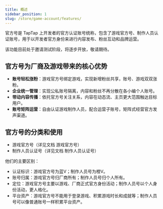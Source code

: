 ```yaml
---
title: 概述
sidebar_position: 1
slug: /store/game-account/features/
---
```


<head>
  <meta name="robots" content="noindex" />
</head>

官方号是 TapTap 上开发者的官方认证账号统称，包含了游戏官方号、制作人员认证账号，用于以开发者官方身份来进行内容发布、粉丝互动和品牌运营。

该功能目前处于邀请测试阶段，将逐步开放，敬请期待。

## 官方号为厂商及游戏带来的核心优势
- **账号轻松涨粉**：游戏官方号绑定游戏，实现新增粉丝共享，账号、游戏双双涨粉。
- **企业统一管理**：实现公私账号隔离，内容和粉丝不再分散在各小编个人账号。
- **带动内容传播**：依托官方号关注关系，内容在动态流、主页更大范围触达目标用户。
- **账号矩阵运营**：自由认证游戏制作人员，配合运营子账号，矩阵式经营官方发声渠道。

## 官方号的分类和使用
- 游戏官方号（详见文档 游戏官方号）
- 制作人员认证号（详见文档 制作人员认证号）

他们的主要区别：
- 认证标识：游戏官方号为蓝V；制作人员号为橙V。
- 账号归属：游戏官方号归厂商所有；制作人员号归个人所有。
- 定位：游戏官方号主要以游戏、厂商正式官方身份活动；制作人员号以个人身份活动，更人格化。
- 平台资产：游戏官方号不能用于登录游戏、积累游戏时长和成就等；制作人员号可以像普通账号一样积累平台资产。
